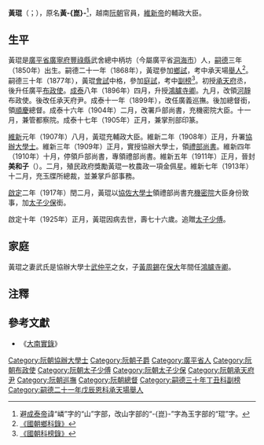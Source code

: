 '''黃琨'''（{{vie|v='''Huỳnh Côn'''或'''Hoàng Côn'''|hn=黃琨}}；{{bd|1850年||1925年|}}），原名'''黃-{崑}-'''<ref>避[[成泰帝|成泰帝]]諱“嶙”字的“山”字部，改山字部的“-{崑}-”字為玉字部的“琨”字。</ref>，越南[[阮朝|阮朝]]官員，[[維新帝|維新帝]]的輔政大臣。

==生平==
黃琨是[[廣平省|廣平省]][[廣寧府|廣寧府]][[豐祿縣|豐祿縣]]武舍總中柄坊（今屬廣平省[[洞海市|洞海市]]）人，[[嗣德|嗣德]]三年（1850年）出生。嗣德二十一年（1868年），黃琨參加[[鄉試|鄉試]]，考中承天場[[舉人|舉人]]<ref>[http://lib.nomfoundation.org/collection/1/volume/341/page/95 《國朝鄉科錄》]</ref>。嗣德三十年（1877年），黃琨[[會試|會試]]中格，參加[[庭試|庭試]]，考中[[副榜|副榜]]<ref>[http://hannom.nlv.gov.vn/hannom/cgi-bin/hannom?a=d&d=BNTwEHieahcNp1894.1.70 《國朝科榜錄》]</ref>。初授[[承天府_(越南)|承天府]]丞，後升任廣平[[布政使|布政使]]。[[成泰|成泰]]八年（1896年）四月，升授[[鴻臚寺卿|鴻臚寺卿]]。九月，改領[[河靜省|河靜]]布政使。後改任承天府尹。成泰十一年（1899年），改任廣義巡撫。後加總督銜，領[[平順省|順]][[慶和省|慶]]總督。成泰十六年（1904年）二月，改署戶部尚書，充機密院大臣。十一月，兼管都察院。成泰十七年（1905年）正月，兼掌刑部印篆。

[[維新_(阮朝)|維新]]元年（1907年）八月，黃琨充輔政大臣。維新二年（1908年）正月，升署[[協辦大學士|協辦大學士]]。維新三年（1909年）正月，實授協辦大學士，領[[禮部尚書|禮部尚書]]。維新四年（1910年）十月，停領戶部尚書，專領禮部尚書。維新五年（1911年）正月，晉封'''美和子'''（{{vie|v='''Mỹ Hòa tử'''|hn=美和子}}）。二月，殖民政府獎勵黃琨一枚農政一項金佩星。維新七年（1913年）十二月，充玉牒所總裁，並兼掌戶部事務。

[[啟定|啟定]]二年（1917年）閏二月，黃琨以[[協佐大學士|協佐大學士]]領禮部尚書充[[機密院|機密院]]大臣身份致事，加[[太子少保|太子少保]]銜。

啟定十年（1925年）正月，黃琨因病去世，壽七十六歲。追贈[[太子少傅|太子少傅]]。

==家庭==
黃琨之妻武氏是協辦大學士[[武仲平|武仲平]]之女，子[[黃周錫|黃周錫]]在[[保大_(阮朝)|保大]]年間任[[鴻臚寺卿|鴻臚寺卿]]。

==注釋==
{{reflist}}

==參考文獻==
*《[[大南實錄|大南實錄]]》

{{嗣德三十年丁丑科庭试正副榜}}

[[Category:阮朝協辦大學士|Category:阮朝協辦大學士]]
[[Category:阮朝子爵|Category:阮朝子爵]]
[[Category:廣平省人|Category:廣平省人]]
[[Category:阮朝布政使|Category:阮朝布政使]]
[[Category:阮朝太子少傅|Category:阮朝太子少傅]]
[[Category:阮朝太子少保|Category:阮朝太子少保]]
[[Category:阮朝承天府尹|Category:阮朝承天府尹]]
[[Category:阮朝巡撫|Category:阮朝巡撫]]
[[Category:阮朝總督|Category:阮朝總督]]
[[Category:嗣德三十年丁丑科副榜|Category:嗣德三十年丁丑科副榜]]
[[Category:嗣德二十一年戊辰恩科承天場舉人|Category:嗣德二十一年戊辰恩科承天場舉人]]